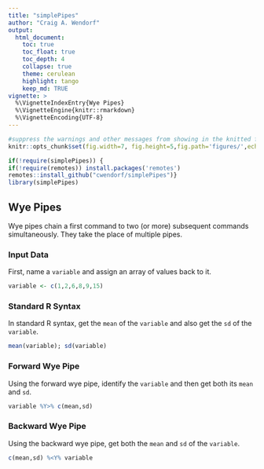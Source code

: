 ```yaml
---
title: "simplePipes"
author: "Craig A. Wendorf"
output:
  html_document:
    toc: true
    toc_float: true
    toc_depth: 4
    collapse: true
    theme: cerulean
    highlight: tango
    keep_md: TRUE
vignette: >
  %\VignetteIndexEntry{Wye Pipes}
  %\VignetteEngine{knitr::rmarkdown}
  %\VignetteEncoding{UTF-8}
---
```


```r
#suppress the warnings and other messages from showing in the knitted file.
knitr::opts_chunk$set(fig.width=7, fig.height=5,fig.path='figures/',echo=TRUE,warning=FALSE,message=FALSE)
```

```r
if(!require(simplePipes)) {
if(!require(remotes)) install.packages('remotes')
remotes::install_github("cwendorf/simplePipes")}
library(simplePipes)
```

## Wye Pipes

Wye pipes chain a first command to two (or more) subsequent commands simultaneously. They take the place of multiple pipes.

### Input Data

First, name a `variable` and assign an array of values back to it.

```r
variable <- c(1,2,6,8,9,15)
```

### Standard R Syntax

In standard R syntax, get the `mean` of the `variable` and also get the `sd` of the `variable`.

```r
mean(variable); sd(variable)
```

### Forward Wye Pipe

Using the forward wye pipe, identify the `variable` and then get both its `mean` and `sd`.

```r
variable %Y>% c(mean,sd)
```

### Backward Wye Pipe

Using the backward wye pipe, get both the `mean` and `sd` of the `variable`.

```r
c(mean,sd) %<Y% variable
```
